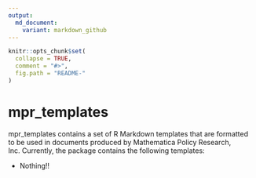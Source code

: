 ```yaml
---
output:
  md_document:
    variant: markdown_github
---
```


<!-- README.md is generated from README.Rmd. Please edit that file -->

```r
knitr::opts_chunk$set(
  collapse = TRUE,
  comment = "#>",
  fig.path = "README-"
)
```

# mpr_templates

mpr_templates contains a set of R Markdown templates that are formatted to be
used in documents produced by Mathematica Policy Research, Inc. Currently,
the package contains the following templates:

* Nothing!!
